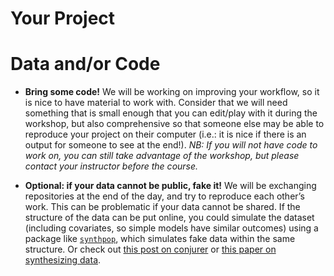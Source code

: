 # Your Project

# Data and/or Code

-   **Bring some code!** We will be working on improving your workflow, so it is nice to have material to work with. Consider that we will need something that is small enough that you can edit/play with it during the workshop, but also comprehensive so that someone else may be able to reproduce your project on their computer (i.e.: it is nice if there is an output for someone to see at the end!). *NB: If you will not have code to work on, you can still take advantage of the workshop, but please contact your instructor before the course.*

-   **Optional: if your data cannot be public, fake it!** We will be exchanging repositories at the end of the day, and try to reproduce each other's work. This can be problematic if your data cannot be shared. If the structure of the data can be put online, you could simulate the dataset (including covariates, so simple models have similar outcomes) using a package like [`synthpop`](https://cran.r-project.org/web/packages/synthpop/index.html), which simulates fake data within the same structure. Or check out [this post on conjurer](https://www.r-bloggers.com/generate-synthetic-data-using-r/) or [this paper on synthesizing data](https://doi.org/10.3390/psych3040045).
